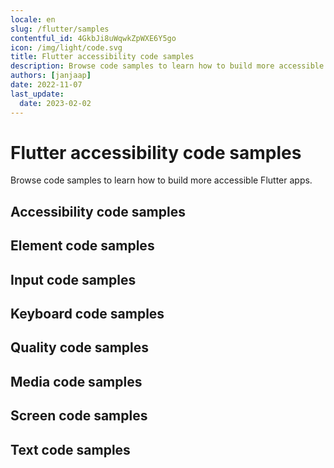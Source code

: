 ```yaml
---
locale: en
slug: /flutter/samples
contentful_id: 4GkbJi8uWqwkZpWXE6Y5go
icon: /img/light/code.svg
title: Flutter accessibility code samples
description: Browse code samples to learn how to build more accessible Flutter apps.
authors: [janjaap]
date: 2022-11-07
last_update:
  date: 2023-02-02
---
```


# Flutter accessibility code samples

Browse code samples to learn how to build more accessible Flutter apps.

## Accessibility code samples

<LinkList title="List of Flutter Accessibility Code samples" isHighlighted={true}>
  <LinkListItem
    url="/en/docs/flutter/samples/accessibility-action"
    title="Accessibility action"
    appearance="link"
    label="Accessibility action on Flutter"
    description="Accessibility actions provide alternative ways for users of assistive technologies to perform actions."
  />
  <LinkListItem
    url="/en/docs/flutter/samples/accessibility-announcement"
    title="Accessibility announcement"
    appearance="link"
    label="Accessibility announcement on Flutter"
    description="Users of assistive technologies should be made aware of important changes in content through accessibility announcements."
  />
  <LinkListItem
    url="/en/docs/flutter/samples/accessibility-dialog"
    title="Accessibility dialog"
    appearance="link"
    label="Accessibility dialog on Flutter"
    description="A dialog overlays the screen and offers one or more actions to proceed."
  />
  <LinkListItem
    url="/en/docs/flutter/samples/accessibility-focus-indicator"
    title="Accessibility focus indicator"
    appearance="link"
    label="Accessibility focus indicator on Flutter"
    description="Users should know which element has focus when using a keyboard or assistive technology."
  />
  <LinkListItem
    url="/en/docs/flutter/samples/accessibility-focus"
    title="Accessibility focus"
    appearance="link"
    label="Accessibility focus on Flutter"
    description="Sometimes you need to programmatically move the accessibility focus to a specific element."
  />
  <LinkListItem
    url="/en/docs/flutter/samples/accessibility-focusability"
    title="Accessibility focusability"
    appearance="link"
    label="Accessibility focusability on Flutter"
    description="An element should indicate whether it should be focusable by assistive technologies or not."
  />
  <LinkListItem
    url="/en/docs/flutter/samples/accessibility-group"
    title="Accessibility group"
    appearance="link"
    label="Accessibility group on Flutter"
    description="It is easier and quicker for users of assistive technologies to interact with grouped elements."
  />
  <LinkListItem
    url="/en/docs/flutter/samples/accessibility-hint"
    title="Accessibility hint"
    appearance="link"
    label="Accessibility hint on Flutter"
    description="An accessibility hint helps users to understand what will happen after performing an action."
  />
  <LinkListItem
    url="/en/docs/flutter/samples/accessibility-language"
    title="Accessibility language"
    appearance="link"
    label="Accessibility language on Flutter"
    description="When content is written in multiple languages, foreign words should ideally be indicated in their respective language."
  />
  <LinkListItem
    url="/en/docs/flutter/samples/accessibility-label"
    title="Accessibility label"
    appearance="link"
    label="Accessibility label on Flutter"
    description="An accessibility label helps users of assistive technologies to identify elements on the screen."
  />
  <LinkListItem
    url="/en/docs/flutter/samples/accessibility-link"
    title="Accessibility link"
    appearance="link"
    label="Accessibility link on Flutter"
    description="Links should be accessible for users of assistive technologies."
  />
  <LinkListItem
    url="/en/docs/flutter/samples/accessibility-live-region"
    title="Accessibility live region"
    appearance="link"
    label="Accessibility live region on Flutter"
    description="A live region allows users of assistive technologies to receive updates whenever important information on the screen changes."
  />
  <LinkListItem
    url="/en/docs/flutter/samples/accessibility-modal"
    title="Accessibility modal"
    appearance="link"
    label="Accessibility modal on Flutter"
    description="A modal overlays the screen with additional content."
  />
  <LinkListItem
    url="/en/docs/flutter/samples/accessibility-name"
    title="Accessibility name"
    appearance="link"
    label="Accessibility name on Flutter"
    description="The accessibility name indicates the name used for interface elements by assistive technologies."
  />
  <LinkListItem
    url="/en/docs/flutter/samples/accessibility-order"
    title="Accessibility order"
    appearance="link"
    label="Accessibility order on Flutter"
    description="Assistive technologies try to determine a logical accessibility order based on the placement and properties of the elements on the screen."
  />
  <LinkListItem
    url="/en/docs/flutter/samples/accessibility-role"
    title="Accessibility role"
    appearance="link"
    label="Accessibility role on Flutter"
    description="An accessibility role helps users of assistive technologies to understand the purpose of elements on the screen."
  />
  <LinkListItem
    url="/en/docs/flutter/samples/accessibility-state"
    title="Accessibility state"
    appearance="link"
    label="Accessibility state on Flutter"
    description="An accessibility state helps users of assistive technologies to understand the state of elements on the screen."
  />
  <LinkListItem
    url="/en/docs/flutter/samples/accessibility-value"
    title="Accessibility value"
    appearance="link"
    label="Accessibility value on Flutter"
    description="An accessibility value helps users of assistive technologies to understand the value of elements on the screen."
  />
</LinkList>

## Element code samples

<LinkList title="List of Flutter Element Code samples" isHighlighted={true}>
  <LinkListItem
    url="/en/docs/flutter/samples/element-focus-change"
    title="Element focus change"
    appearance="link"
    label="Element focus change on Flutter"
    description="Whenever an element receives focus, it should not automatically trigger an event which changes context."
  />
  <LinkListItem
    url="/en/docs/flutter/samples/element-identification"
    title="Element identification"
    appearance="link"
    label="Element identification on Flutter"
    description="Functionality that is repeated on multiple screens should use consistent identification."
  />
  <LinkListItem
    url="/en/docs/flutter/samples/element-position"
    title="Element position"
    appearance="link"
    label="Element position on Flutter"
    description="Components that are repeated on multiple screens should have a consistent position."
  />
</LinkList>

## Input code samples

<LinkList title="List of Flutter Input Code samples" isHighlighted={true}>
  <LinkListItem
    url="/en/docs/flutter/samples/input-cancellation"
    title="Input cancellation"
    appearance="link"
    label="Input cancellation on Flutter"
    description="Users should be able to cancel accidental interaction."
  />
  <LinkListItem
    url="/en/docs/flutter/samples/input-content-type"
    title="Input content type"
    appearance="link"
    label="Input content type on Flutter"
    description="Setting the content type for input fields helps user entering data."
  />
  <LinkListItem
    url="/en/docs/flutter/samples/input-errors"
    title="Input errors"
    appearance="link"
    label="Input errors on Flutter"
    description="Users should be notified when they make input errors."
  />
  <LinkListItem
    url="/en/docs/flutter/samples/input-gestures"
    title="Input gestures"
    appearance="link"
    label="Input gestures on Flutter"
    description="Gesture activated functionality should also be available without the use of gestures."
  />
  <LinkListItem
    url="/en/docs/flutter/samples/input-instructions"
    title="Input instructions"
    appearance="link"
    label="Input instructions on Flutter"
    description="When a label might not describe the requested input sufficiently, you should add additional instructions."
  />
  <LinkListItem
    url="/en/docs/flutter/samples/input-keyboard-type"
    title="Input keyboard type"
    appearance="link"
    label="Input keyboard type on Flutter"
    description="Setting the keyboard type for input fields helps user entering data."
  />
  <LinkListItem
    url="/en/docs/flutter/samples/input-label"
    title="Input label"
    appearance="link"
    label="Input label on Flutter"
    description="Input fields should have labels so that users know what input data is expected."
  />
  <LinkListItem
    url="/en/docs/flutter/samples/input-motion"
    title="Input motion"
    appearance="link"
    label="Input motion on Flutter"
    description="Provide an alternative way for actions activated by motion, to allow everyone to use the functionality."
  />
  <LinkListItem
    url="/en/docs/flutter/samples/input-predictable"
    title="Input predictable"
    appearance="link"
    label="Input predictable on Flutter"
    description="Whenever a user provides input, there should be no change of context."
  />
</LinkList>

## Keyboard code samples

<LinkList title="List of Flutter Keyboard Code samples" isHighlighted={true}>
  <LinkListItem
    url="/en/docs/flutter/samples/keyboard-order"
    title="Keyboard order"
    appearance="link"
    label="Keyboard order on Flutter"
    description="By adjusting the keyboard order, you can provide a great experience for users that control their device using a hardware keyboard."
  />
  <LinkListItem
    url="/en/docs/flutter/samples/keyboard-shortcuts"
    title="Keyboard shortcuts"
    appearance="link"
    label="Keyboard shortcuts on Flutter"
    description="Most people operate their smartphones with touch, but some people use an external keyboard."
  />
</LinkList>

## Quality code samples

<LinkList title="List of Flutter Quality Code samples" isHighlighted={true}>
  <LinkListItem
    url="/en/docs/flutter/samples/linting"
    title="Linting"
    appearance="link"
    label="Linting on Flutter"
    description="Linting is the process of running a tool which analyzes your code for potential errors."
  />
</LinkList>

## Media code samples

<LinkList title="List of Flutter Media Code samples" isHighlighted={true}>
  <LinkListItem
    url="/en/docs/flutter/samples/audio-control"
    title="Audio control"
    appearance="link"
    label="Audio control on Flutter"
    description="Users should be able to control audio whenever it plays automatically."
  />
  <LinkListItem
    url="/en/docs/flutter/samples/audio-description"
    title="Audio description"
    appearance="link"
    label="Audio description on Flutter"
    description="Videos should include audio description when important visual details are shown which you cannot hear."
  />
  <LinkListItem
    url="/en/docs/flutter/samples/live-captions"
    title="Live captions"
    appearance="link"
    label="Live captions on Flutter"
    description="Captions should be provided in real-time to enable users to understand what is being said in live videos."
  />
  <LinkListItem
    url="/en/docs/flutter/samples/captions"
    title="Captions"
    appearance="link"
    label="Captions on Flutter"
    description="Captions should be provided to enable users to understand what is being said in videos."
  />
  <LinkListItem
    url="/en/docs/flutter/samples/transcript"
    title="Transcript"
    appearance="link"
    label="Transcript on Flutter"
    description="Videos should contain a transcript to allow users to read what is shown in media, such as a video or podcast."
  />
</LinkList>

## Screen code samples

<LinkList title="List of Flutter Screen Code samples" isHighlighted={true}>
  <LinkListItem
    url="/en/docs/flutter/samples/reduced-animations"
    title="Reduced animations"
    appearance="link"
    label="Reduced animations on Flutter"
    description="Content which conveys a sense of motion can be a barrier for users."
  />
  <LinkListItem
    url="/en/docs/flutter/samples/contrast"
    title="Contrast"
    appearance="link"
    label="Contrast on Flutter"
    description="Apps should provide enough contrast between text and its background so that it can be read by people with moderately low vision."
  />
  <LinkListItem
    url="/en/docs/flutter/samples/dark-mode"
    title="Dark mode"
    appearance="link"
    label="Dark mode on Flutter"
    description="Dark mode darkens background colors and provides a more comfortable viewing experience in low light."
  />
  <LinkListItem
    url="/en/docs/flutter/samples/frequent-flashes"
    title="Frequent flashes"
    appearance="link"
    label="Frequent flashes on Flutter"
    description="Rapidly flashing images or views can cause seizures for some users."
  />
  <LinkListItem
    url="/en/docs/flutter/samples/descriptive-headers"
    title="Descriptive headers"
    appearance="link"
    label="Descriptive headers on Flutter"
    description="Screens should have descriptive headers, this helps users find specific content and orient themselves within your app."
  />
  <LinkListItem
    url="/en/docs/flutter/samples/descriptive-labels"
    title="Descriptive labels"
    appearance="link"
    label="Descriptive labels on Flutter"
    description="Screens should have descriptive labels, these help users recognize which purpose controls have."
  />
  <LinkListItem
    url="/en/docs/flutter/samples/screen-orientation"
    title="Screen orientation"
    appearance="link"
    label="Screen orientation on Flutter"
    description="Apps should adapt to the preferred display orientation of the user."
  />
  <LinkListItem
    url="/en/docs/flutter/samples/reflow"
    title="Reflow"
    appearance="link"
    label="Reflow on Flutter"
    description="Content on the screen should reflow based on the users' preferences."
  />
  <LinkListItem
    url="/en/docs/flutter/samples/search-functionality"
    title="Search functionality"
    appearance="link"
    label="Search functionality on Flutter"
    description="Users might have difficulty finding a specific screen."
  />
  <LinkListItem
    url="/en/docs/flutter/samples/skip-content"
    title="Skip content"
    appearance="link"
    label="Skip content on Flutter"
    description="It can be helpful for users to skip repeated blocks of content."
  />
  <LinkListItem
    url="/en/docs/flutter/samples/adjustable-timing"
    title="Adjustable timing"
    appearance="link"
    label="Adjustable timing on Flutter"
    description="Everyone, including people with disabilities, should have adequate time to interact with your app."
  />
  <LinkListItem
    url="/en/docs/flutter/samples/screen-title"
    title="Screen title"
    appearance="link"
    label="Screen title on Flutter"
    description="Each screen should have a descriptive title, which helps users with identifying the screen."
  />
</LinkList>

## Text code samples

<LinkList title="List of Flutter Text Code samples" isHighlighted={true}>
  <LinkListItem
    url="/en/docs/flutter/samples/bold-text"
    title="Bold text"
    appearance="link"
    label="Bold text on Flutter"
    description="Apps should use bold text when users have indicated this as a preference in the system settings."
  />
  <LinkListItem
    url="/en/docs/flutter/samples/text-element"
    title="Text element"
    appearance="link"
    label="Text element on Flutter"
    description="Always use text elements to display text, unless this is not possible due to styling, such as text logo's."
  />
  <LinkListItem
    url="/en/docs/flutter/samples/localization"
    title="Localization"
    appearance="link"
    label="Localization on Flutter"
    description="Assistive technologies, such as the screen reader, use the locale for the pronunciation of utterances."
  />
  <LinkListItem
    url="/en/docs/flutter/samples/scale-text"
    title="Scale text"
    appearance="link"
    label="Scale text on Flutter"
    description="Apps should scale text to the size specified by users in the system settings."
  />
  <LinkListItem
    url="/en/docs/flutter/samples/text-spacing"
    title="Text spacing"
    appearance="link"
    label="Text spacing on Flutter"
    description="Content should adapt to increased spacing between lines, words, letters, and paragraphs."
  />
  <LinkListItem
    url="/en/docs/flutter/samples/text-truncation"
    title="Text truncation"
    appearance="link"
    label="Text truncation on Flutter"
    description="Text should never get truncated in your app, even when users have enlarged their font size."
  />
</LinkList>
